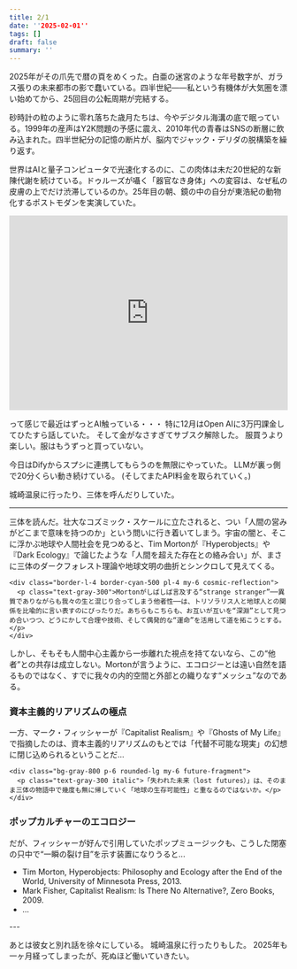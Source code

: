 ```yaml
---
title: 2/1
date: ''2025-02-01''
tags: []
draft: false
summary: ''
---
```

2025年がその爪先で暦の頁をめくった。白亜の迷宮のような年号数字が、ガラス張りの未来都市の影で蠢いている。四半世紀——私という有機体が大気圏を漂い始めてから、25回目の公転周期が完結する。

砂時計の粒のように零れ落ちた歳月たちは、今やデジタル海溝の底で眠っている。1999年の産声はY2K問題の予感に震え、2010年代の青春はSNSの断層に飲み込まれた。四半世紀分の記憶の断片が、脳内でジャック・デリダの脱構築を繰り返す。

世界はAIと量子コンピュータで光速化するのに、この肉体は未だ20世紀的な新陳代謝を続けている。ドゥルーズが囁く「器官なき身体」への変容は、なぜ私の皮膚の上でだけ渋滞しているのか。25年目の朝、鏡の中の自分が東浩紀の動物化するポストモダンを実演していた。

<iframe src="https://open.spotify.com/embed/album/3o1TOhMkU5FFMSJMDhXfdF?utm_source=generator" width="100%" height="352" frameBorder="0" allowfullscreen="" allow="autoplay; clipboard-write; encrypted-media; fullscreen; picture-in-picture" loading="lazy"></iframe>

って感じで最近はずっとAI触っている・・・
特に12月はOpen AIに3万円課金してひたすら話していた。
そして金がなさすぎてサブスク解除した。
服買うより楽しい。服はもうずっと買っていない。

今日はDifyからスプシに連携してもらうのを無限にやっていた。
LLMが裏っ側で20分くらい動き続けている。
(そしてまたAPI料金を取られていく。)

城崎温泉に行ったり、三体を呼んだりしていた。

---
<div class="space-y-8">
  <div class="prose-block">
    <p class="text-gray-200 mb-4">三体を読んだ。壮大なコズミック・スケールに立たされると、つい「人間の営みがどこまで意味を持つのか」という問いに行き着いてしまう。宇宙の闇と、そこに浮かぶ地球や人間社会を見つめると、<span class="text-blue-400 italic">Tim Morton</span>が<span class="text-blue-400">『Hyperobjects』</span>や<span class="text-blue-400">『Dark Ecology』</span>で論じたような「人間を超えた存在との絡み合い」が、まさに三体のダークフォレスト理論や地球文明の曲折とシンクロして見えてくる。</p>
    

    <div class="border-l-4 border-cyan-500 pl-4 my-6 cosmic-reflection">
      <p class="text-gray-300">Mortonがしばしば言及する“strange stranger”──異質でありながらも我々の生と混じり合ってしまう他者性──は、トリソラリス人と地球人との関係を比喩的に言い表すのにぴったりだ。あちらもこちらも、お互いが互いを“深淵”として見つめ合いつつ、どうにかして合理や技術、そして偶発的な“運命”を活用して道を拓こうとする。</p>
    </div>
  </div>

  <div class="theory-section mt-8">
    <p class="text-gray-200 mb-4">しかし、そもそも人間中心主義から一歩離れた視点を持てないなら、この“他者”との共存は成立しない。Mortonが言うように、エコロジーとは遠い自然を語るものではなく、すでに我々の内的空間と外部との織りなす“メッシュ”なのである。</p>
  </div>

  <div class="capitalist-analysis bg-gray-900/50 p-6 rounded-xl">
    <h3 class="text-xl font-bold text-cyan-300 mb-4">資本主義的リアリズムの極点</h3>
    <p class="text-gray-200 mb-4">一方、<span class="text-purple-400">マーク・フィッシャー</span>が<span class="text-purple-400">『Capitalist Realism』</span>や<span class="text-purple-400">『Ghosts of My Life』</span>で指摘したのは、資本主義的リアリズムのもとでは「代替不可能な現実」の幻想に閉じ込められるということだ...</p>

    <div class="bg-gray-800 p-6 rounded-lg my-6 future-fragment">
      <p class="text-gray-300 italic">「失われた未来（lost futures）」は、そのまま三体の物語中で幾度も無に帰していく「地球の生存可能性」と重なるのではないか。</p>
    </div>
  </div>

  <div class="popculture-ecology mt-12">
    <h3 class="text-xl font-bold text-cyan-300 mb-4">ポップカルチャーのエコロジー</h3>
    <p class="text-gray-200 mb-4">だが、フィッシャーが好んで引用していたポップミュージックも、こうした閉塞の只中で“一瞬の裂け目”を示す装置になりうると...</p>
  </div>

  <div class="bibliography bg-gray-900/30 p-6 rounded-lg mt-12">
    <ul class="list-disc pl-6 text-gray-400 space-y-2 text-sm">
      <li>Tim Morton, <span class="text-blue-400">Hyperobjects: Philosophy and Ecology after the End of the World</span>, University of Minnesota Press, 2013.</li>
      <li>Mark Fisher, <span class="text-purple-400">Capitalist Realism: Is There No Alternative?</span>, Zero Books, 2009.</li>
      <li class="mt-4">...</li>
    </ul>
  </div>
</div>
---

あとは彼女と別れ話を徐々にしている。
城崎温泉に行ったりもした。
2025年も一ヶ月経ってしまったが、死ぬほど働いていきたい。
